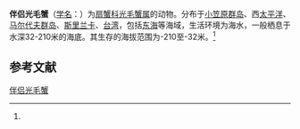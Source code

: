 {{Speciesbox
| name = 伴侣光毛蟹
| status = 
| status_system = 
| image = 
| genus = Glabropilumnus
| species = sodalis
| authority = (Alcock, 1898)<ref name='id11839'>{{cite web| url =http://www.bioinfo.cn/db05/BjdwSpecies.php?action=view&id=11839| title =伴侣光毛蟹| work =《中国动物物种编目数据库》| publisher =中国科学院微生物研究所| author =中国科学院动物研究所| accessdate =2009-04-28| deadurl =yes| archiveurl =https://web.archive.org/web/20160305043814/http://www.bioinfo.cn/db05/BjdwSpecies.php?action=view&id=11839| archivedate =2016-03-05}}</ref>
}}

'''伴侣光毛蟹'''（[[学名|学名]]：{{lang|la|''Glabropilumnus sodalis''}}）为[[扇蟹科|扇蟹科]][[光毛蟹属|光毛蟹属]]的动物。分布于[[小笠原群岛|小笠原群岛]]、西[[太平洋|太平洋]]、[[马尔代夫群岛|马尔代夫群岛]]、[[斯里兰卡|斯里兰卡]]、[[台湾|台湾]]，包括[[东海|东海]]等海域，生活环境为海水，一般栖息于水深32-210米的海底。其生存的海拔范围为-210至-32米。<ref name='id11839'/>

== 参考文献 ==
{{reflist}}

{{Wikispecies|Glabropilumnus sodalis}}

[[Category:光毛蟹属|伴侣光毛蟹]]


{{螃蟹小作品}}